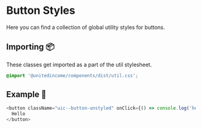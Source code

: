 # Button Styles

Here you can find a collection of global utility styles for buttons.

## Importing 📦

These classes get imported as a part of the util stylesheet.

```scss
@import '@unitedincome/components/dist/util.css';
```

## Example 🚀

```javascript
<button className="uic--button-unstyled" onClick={() => console.log('hello')}>
  Hello
</button>
```
